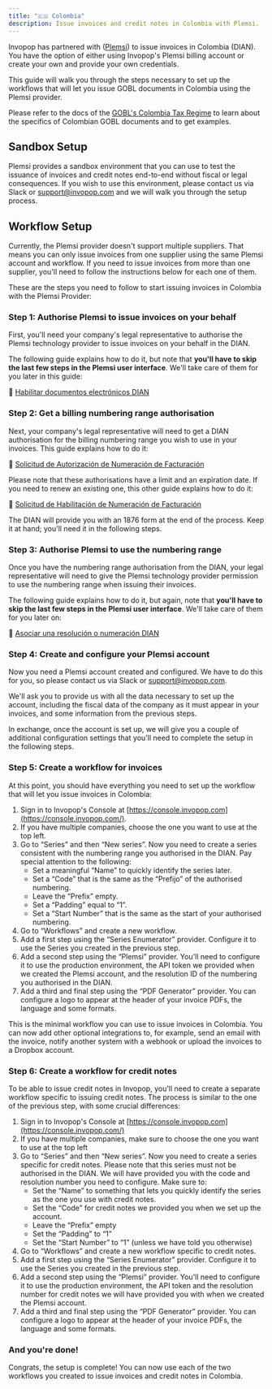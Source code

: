 ```yaml
---
title: "🇨🇴 Colombia"
description: Issue invoices and credit notes in Colombia with Plemsi.
---
```


Invopop has partnered with ([Plemsi](https://plemsi.com)) to issue invoices in Colombia (DIAN). You have the option of either using Invopop's Plemsi billing account or create your own and provide your own credentials.

This guide will walk you through the steps necessary to set up the workflows that will let you issue GOBL documents in Colombia using the Plemsi provider.

Please refer to the docs of the [GOBL's Colombia Tax Regime](https://github.com/invopop/gobl/blob/main/regimes/co/README.md) to learn about the specifics of Colombian GOBL documents and to get examples.

## Sandbox Setup

Plemsi provides a sandbox environment that you can use to test the issuance of invoices and credit notes end-to-end without fiscal or legal consequences. If you wish to use this environment, please contact us via Slack or [support@invopop.com](mailto:support@invopop.com) and we will walk you through the setup process.

## Workflow Setup

<Note>
  Currently, the Plemsi provider doesn't support multiple suppliers. That means
  you can only issue invoices from one supplier using the same Plemsi account
  and workflow. If you need to issue invoices from more than one supplier,
  you'll need to follow the instructions below for each one of them.
</Note>

These are the steps you need to follow to start issuing invoices in Colombia with the Plemsi Provider:

### Step 1: Authorise Plemsi to issue invoices on your behalf

First, you'll need your company's legal representative to authorise the Plemsi technology provider to issue invoices on your behalf in the DIAN.

The following guide explains how to do it, but note that **you'll have to skip the last few steps in the Plemsi user interface**. We'll take care of them for you later in this guide:

📘 [Habilitar documentos electrónicos DIAN](https://ayuda.plemsi.com/docs/tutoriales/configuracion/habilitar-documentos-electronicos-dian/)

### Step 2: Get a billing numbering range authorisation

Next, your company's legal representative will need to get a DIAN authorisation for the billing numbering range you wish to use in your invoices. This guide explains how to do it:

📘 [Solicitud de Autorización de Numeración de Facturación](https://www.dian.gov.co/impuestos/factura-electronica/Documents/Numeracion2022-AutorizacionF.pdf)

Please note that these authorisations have a limit and an expiration date. If you need to renew an existing one, this other guide explains how to do it:

📘 [Solicitud de Habilitación de Numeración de Facturación](https://www.dian.gov.co/impuestos/factura-electronica/Documents/Numeracion2022-Habilitacion-F.pdf)

The DIAN will provide you with an 1876 form at the end of the process. Keep it at hand; you'll need it in the following steps.

### Step 3: Authorise Plemsi to use the numbering range

Once you have the numbering range authorisation from the DIAN, your legal representative will need to give the Plemsi technology provider permission to use the numbering range when issuing their invoices.

The following guide explains how to do it, but again, note that **you'll have to skip the last few steps in the Plemsi user interface**. We'll take care of them for you later on:

📘 [Asociar una resolución o numeración DIAN](https://ayuda.plemsi.com/docs/tutoriales/configuracion/registrar-resolucion-dian/)

### Step 4: Create and configure your Plemsi account

Now you need a Plemsi account created and configured. We have to do this for you, so please contact us via Slack or [support@invopop.com](mailto:support@invopop.com).

We'll ask you to provide us with all the data necessary to set up the account, including the fiscal data of the company as it must appear in your invoices, and some information from the previous steps.

In exchange, once the account is set up, we will give you a couple of additional configuration settings that you'll need to complete the setup in the following steps.

### Step 5: Create a workflow for invoices

At this point, you should have everything you need to set up the workflow that will let you issue invoices in Colombia:

1. Sign in to Invopop's Console at [https://console.invopop.com](https://console.invopop.com/).
2. If you have multiple companies, choose the one you want to use at the top left.
3. Go to “Series” and then “New series”. Now you need to create a series consistent with the numbering range you authorised in the DIAN. Pay special attention to the following:
   - Set a meaningful “Name” to quickly identify the series later.
   - Set a “Code” that is the same as the “Prefijo” of the authorised numbering.
   - Leave the “Prefix” empty.
   - Set a “Padding” equal to “1”.
   - Set a “Start Number” that is the same as the start of your authorised numbering.
4. Go to “Workflows” and create a new workflow.
5. Add a first step using the “Series Enumerator” provider. Configure it to use the Series you created in the previous step.
6. Add a second step using the “Plemsi” provider. You'll need to configure it to use the production environment, the API token we provided when we created the Plemsi account, and the resolution ID of the numbering you authorised in the DIAN.
7. Add a third and final step using the “PDF Generator” provider. You can configure a logo to appear at the header of your invoice PDFs, the language and some formats.

This is the minimal workflow you can use to issue invoices in Colombia. You can now add other optional integrations to, for example, send an email with the invoice, notify another system with a webhook or upload the invoices to a Dropbox account.

### Step 6: Create a workflow for credit notes

To be able to issue credit notes in Invopop, you'll need to create a separate workflow specific to issuing credit notes. The process is similar to the one of the previous step, with some crucial differences:

1. Sign in to Invopop's Console at [https://console.invopop.com](https://console.invopop.com/)
2. If you have multiple companies, make sure to choose the one you want to use at the top left
3. Go to “Series” and then “New series”. Now you need to create a series specific for credit notes. Please note that this series must not be authorised in the DIAN. We will have provided you with the code and resolution number you need to configure. Make sure to:
   - Set the “Name” to something that lets you quickly identify the series as the one you use with credit notes.
   - Set the “Code” for credit notes we provided you when we set up the account.
   - Leave the “Prefix” empty
   - Set the “Padding” to “1”
   - Set the “Start Number” to “1” (unless we have told you otherwise)
4. Go to “Workflows” and create a new workflow specific to credit notes.
5. Add a first step using the “Series Enumerator” provider. Configure it to use the Series you created in the previous step.
6. Add a second step using the “Plemsi” provider. You'll need to configure it to use the production environment, the API token and the resolution number for credit notes we will have provided you with when we created the Plemsi account.
7. Add a third and final step using the “PDF Generator” provider. You can configure a logo to appear at the header of your invoice PDFs, the language and some formats.

### And you're done!

Congrats, the setup is complete! You can now use each of the two workflows you created to issue invoices and credit notes in Colombia.
